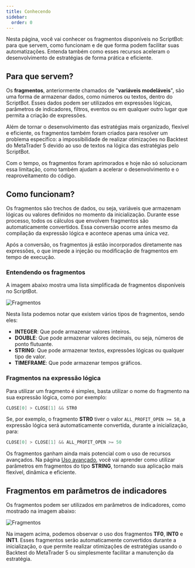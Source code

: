 ```yaml
---
title: Conhecendo
sidebar:
  order: 0
---
```



Nesta página, você vai conhecer os fragmentos disponíveis no ScriptBot: para que servem, como funcionam e de que forma podem facilitar suas automatizações. Entenda também como esses recursos aceleram o desenvolvimento de estratégias de forma prática e eficiente.

## Para que servem?

Os **fragmentos**, anteriormente chamados de "**variáveis modeláveis**", são uma forma de armazenar dados, como números ou textos, dentro do ScriptBot. Esses dados podem ser utilizados em expressões lógicas, parâmetros de indicadores, filtros, eventos ou em qualquer outro lugar que permita a criação de expressões.

Além de tornar o desenvolvimento das estratégias mais organizado, flexível e eficiente, os fragmentos também foram criados para resolver um problema específico: a impossibilidade de realizar otimizações no Backtest do MetaTrader 5 devido ao uso de textos na lógica das estratégias pelo ScriptBot.

Com o tempo, os fragmentos foram aprimorados e hoje não só solucionam essa limitação, como também ajudam a acelerar o desenvolvimento e o reaproveitamento do código.

## Como funcionam?

Os fragmentos são trechos de dados, ou seja, variáveis que armazenam lógicas ou valores definidos no momento da inicialização. Durante esse processo, todos os cálculos que envolvem fragmentos são automaticamente convertidos. Essa conversão ocorre antes mesmo da compilação da expressão lógica e acontece apenas uma única vez.

Após a conversão, os fragmentos já estão incorporados diretamente nas expressões, o que impede a injeção ou modificação de fragmentos em tempo de execução.

### Entendendo os fragmentos

A imagem abaixo mostra uma lista simplificada de fragmentos disponíveis no ScriptBot.

<ImgFrame>![Fragmentos](@src/assets/Fragments.png)</ImgFrame>

Nesta lista podemos notar que existem vários tipos de fragmentos, sendo eles:

- **INTEGER**: Que pode armazenar valores inteiros.
- **DOUBLE**: Que pode armazenar valores decimais, ou seja, números de ponto flutuante.
- **STRING**: Que pode armazenar textos, expressões lógicas ou qualquer tipo de valor.
- **TIMEFRAME**: Que pode armazenar tempos gráficos.

### Fragmentos na expressão lógica

Para utilizar um fragmento é simples, basta utilizar o nome do fragmento na sua expressão lógica, como por exemplo:

```java
CLOSE[0] > CLOSE[1] && STR0
```

Se, por exemplo, o fragmento **STR0** tiver o valor `ALL_PROFIT_OPEN >= 50`, a expressão lógica será automaticamente convertida, durante a inicialização, para:

```java
CLOSE[0] > CLOSE[1] && ALL_PROFIT_OPEN >= 50
```

<Aside type="tip">

Os fragmentos ganham ainda mais potencial com o uso de recursos avançados. Na página [Uso avançado](/fragments/advanced/), você vai aprender como utilizar parâmetros em fragmentos do tipo **STRING**, tornando sua aplicação mais flexível, dinâmica e eficiente.

</Aside>

## Fragmentos em parâmetros de indicadores

Os fragmentos podem ser utilizados em parâmetros de indicadores, como mostrado na imagem abaixo:

<ImgFrame>![Fragmentos](@src/assets/Ind0.png)</ImgFrame>

Na imagem acima, podemos observar o uso dos fragmentos **TF0**, **INT0** e **INT1**. Esses fragmentos serão automaticamente convertidos durante a inicialização, o que permite realizar otimizações de estratégias usando o Backtest do MetaTrader 5 ou simplesmente facilitar a manutenção da estratégia.
